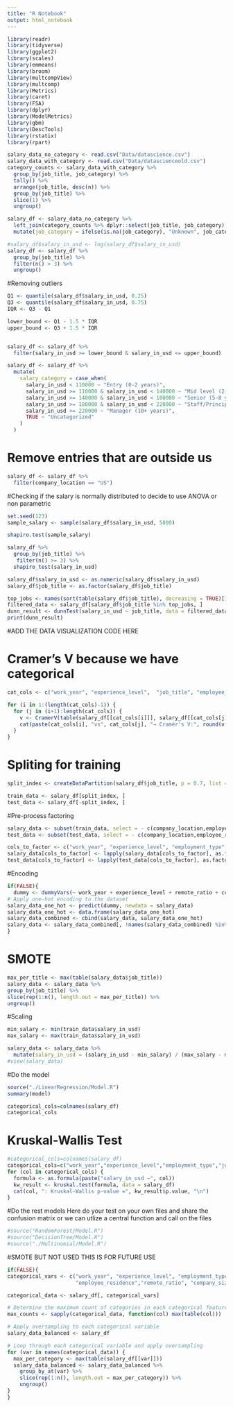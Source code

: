```yaml
---
title: "R Notebook"
output: html_notebook
---
```

```r
library(readr)
library(tidyverse)
library(ggplot2)
library(scales)
library(emmeans)
library(broom) 
library(multcompView)
library(multcomp) 
library(Metrics)
library(caret)
library(FSA)
library(dplyr)
library(ModelMetrics)
library(gbm)
library(DescTools)
library(rstatix)
library(rpart)

``` 

```r
salary_data_no_category <- read.csv("Data/datascience.csv")
salary_data_with_category <- read.csv("Data/datascienceold.csv") 
category_counts <- salary_data_with_category %>%
  group_by(job_title, job_category) %>%
  tally() %>%
  arrange(job_title, desc(n)) %>%
  group_by(job_title) %>%
  slice(1) %>%
  ungroup()

salary_df <- salary_data_no_category %>%
  left_join(category_counts %>% dplyr::select(job_title, job_category), by = "job_title") %>%
  mutate(job_category = ifelse(is.na(job_category), "Unknown", job_category)) 

#salary_df$salary_in_usd <- log(salary_df$salary_in_usd)
salary_df <- salary_df %>%
  group_by(job_title) %>%
  filter(n() > 3) %>%
  ungroup()
```

#Removing outliers
```r
Q1 <- quantile(salary_df$salary_in_usd, 0.25)
Q3 <- quantile(salary_df$salary_in_usd, 0.75)
IQR <- Q3 - Q1

lower_bound <- Q1 - 1.5 * IQR
upper_bound <- Q3 + 1.5 * IQR


salary_df <- salary_df %>%
  filter(salary_in_usd >= lower_bound & salary_in_usd <= upper_bound)

salary_df <- salary_df %>%
  mutate(
    salary_category = case_when(
      salary_in_usd < 110000 ~ "Entry (0-2 years)",
      salary_in_usd >= 110000 & salary_in_usd < 140000 ~ "Mid level (2-5 years)",
      salary_in_usd >= 140000 & salary_in_usd < 180000 ~ "Senior (5-8 years)",
      salary_in_usd >= 180000 & salary_in_usd < 220000 ~ "Staff/Principal (8-10 years)",
      salary_in_usd >= 220000 ~ "Manager (10+ years)",
      TRUE ~ "Uncategorized"
    )
  )
```

# Remove entries that are outside us
```r
salary_df <- salary_df %>%
  filter(company_location == "US") 
```

#Checking if the salary is normally distributed to decide to use ANOVA or non parametric
```r
set.seed(123) 
sample_salary <- sample(salary_df$salary_in_usd, 5000)

shapiro.test(sample_salary)

salary_df %>%
  group_by(job_title) %>%
   filter(n() >= 3) %>% 
  shapiro_test(salary_in_usd)
```
```r
salary_df$salary_in_usd <- as.numeric(salary_df$salary_in_usd)
salary_df$job_title <- as.factor(salary_df$job_title)

top_jobs <- names(sort(table(salary_df$job_title), decreasing = TRUE)[1:10])
filtered_data <- salary_df[salary_df$job_title %in% top_jobs, ]
dunn_result <- dunnTest(salary_in_usd ~ job_title, data = filtered_data, method = "bonferroni")
print(dunn_result) 
```
#ADD THE DATA VISUALIZATION CODE HERE

# Cramer’s V because we have categorical
```r
cat_cols <- c("work_year", "experience_level",  "job_title", "employee_residence","remote_ratio", "company_size","salary_category")

for (i in 1:(length(cat_cols)-1)) {
  for (j in (i+1):length(cat_cols)) {
    v <- CramerV(table(salary_df[[cat_cols[i]]], salary_df[[cat_cols[j]]]))
    cat(paste(cat_cols[i], "vs", cat_cols[j], "→ Cramér's V:", round(v, 3), "\n"))
  }
}
```


# Spliting for training
```r
split_index <- createDataPartition(salary_df$job_title, p = 0.7, list = FALSE)

train_data <- salary_df[split_index, ]
test_data <- salary_df[-split_index, ]
```

#Pre-process factoring 
```r
salary_data <- subset(train_data, select = - c(company_location,employee_residence,salary_currency,salary))
test_data <- subset(test_data, select = - c(company_location,employee_residence,salary_currency,salary))

cols_to_factor <- c("work_year", "experience_level", "employment_type", "job_title", "job_category", "remote_ratio", "company_size","salary_category")
salary_data[cols_to_factor] <- lapply(salary_data[cols_to_factor], as.factor)
test_data[cols_to_factor] <- lapply(test_data[cols_to_factor], as.factor)
```

#Encoding
```r
if(FALSE){
  dummy <- dummyVars(~ work_year + experience_level + remote_ratio + company_size + salary_category, data = salary_data)
# Apply one-hot encoding to the dataset
salary_data_one_hot <- predict(dummy, newdata = salary_data)
salary_data_one_hot <- data.frame(salary_data_one_hot)
salary_data_combined <- cbind(salary_data, salary_data_one_hot)
salary_data <- salary_data_combined[, !names(salary_data_combined) %in% c("work_year", "experience_level", "employment_type",  "remote_ratio", "company_size")]
}
```

# SMOTE
```r
max_per_title <- max(table(salary_data$job_title))
salary_data <- salary_data %>%
group_by(job_title) %>%
slice(rep(1:n(), length.out = max_per_title)) %>%
ungroup()
```

#Scaling
```r
min_salary <- min(train_data$salary_in_usd)
max_salary <- max(train_data$salary_in_usd)

salary_data <- salary_data %>%
  mutate(salary_in_usd = (salary_in_usd - min_salary) / (max_salary - min_salary))
#view(salary_data)
```

#Do the model
```r
source("./LinearRegression/Model.R")
summary(model)
```

```r
categorical_cols=colnames(salary_df)
categorical_cols
```

# Kruskal-Wallis Test
```r
#categorical_cols=colnames(salary_df)
categorical_cols=c("work_year","experience_level","employment_type","job_title", "employee_residence","remote_ratio","company_size","job_category","salary_category" )
for (col in categorical_cols) {
  formula <- as.formula(paste("salary_in_usd ~", col))
  kw_result <- kruskal.test(formula, data = salary_df)
  cat(col, ": Kruskal-Wallis p-value =", kw_result$p.value, "\n")
}

```

#Do the rest models Here do your test on your own files and share the confusion matrix or we can utlize a central function and call on the files 
```r
#source("RandomForest/Model.R")
#source("DecisionTree/Model.R")
#source("./Multinomial/Model.R")

```

#SMOTE BUT NOT USED THIS IS FOR FUTURE USE
```r
if(FALSE){
categorical_vars <- c("work_year", "experience_level", "employment_type", "job_title","salary_currency",
                      "employee_residence","remote_ratio", "company_size","company_location","job_category")

categorical_data <- salary_df[, categorical_vars]

# Determine the maximum count of categories in each categorical feature
max_counts <- sapply(categorical_data, function(col) max(table(col)))

# Apply oversampling to each categorical variable
salary_data_balanced <- salary_df

# Loop through each categorical variable and apply oversampling
for (var in names(categorical_data)) {
  max_per_category <- max(table(salary_df[[var]]))
  salary_data_balanced <- salary_data_balanced %>%
    group_by_at(var) %>%
    slice(rep(1:n(), length.out = max_per_category)) %>%
    ungroup()
}
}
```
